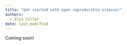 ```yaml
---
title: "Get started with open reproducible science!"
authors:
  - Elsa Culler
date: last-modified
---
```


Coming soon!